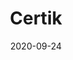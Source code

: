 ---
title: Certik
category: Partners
status: publish
date: 2020-09-24
slug: CertiK is a formal verification platform for smart contracts and blockchain ecosystems.
website: https://community.iotex.io/t/iotex-certik-announce-partnership-focused-on-blockchain-and-smart-contract-security/73
twitter:
logo: /img/Certik.png
featured_img: https://wp.gcap1.iotex.io/wp-content/uploads/2020/10/certik.jpg
telegram:
---
